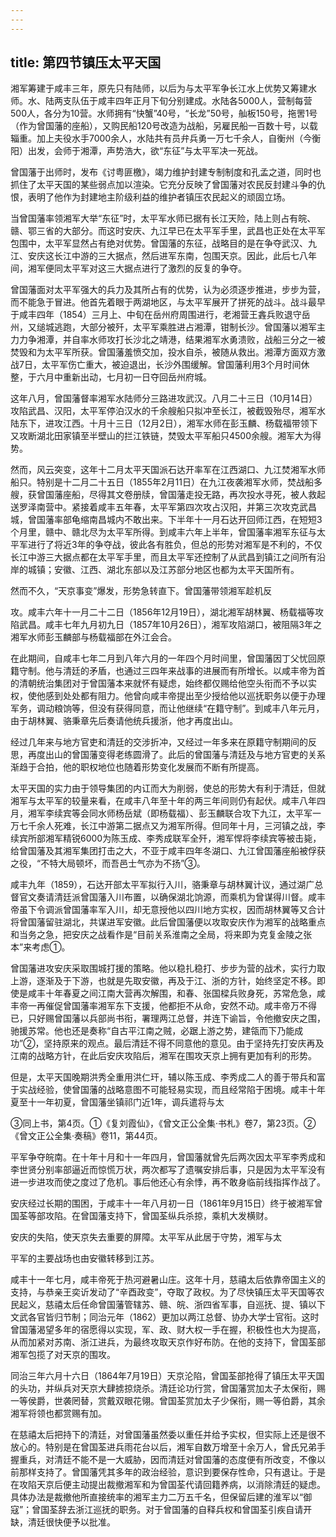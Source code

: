 ```yaml
---
---
---
```

title: 第四节镇压太平天国
---



湘军筹建于咸丰三年，原先只有陆师，以后为与太平军争长江水上优势又筹建水师。水、陆两支队伍于咸丰四年正月下旬分别建成。水陆各5000人，营制每营500人，各分为10营。水师拥有“快蟹”40号，“长龙”50号，舢板150号，拖罟1号（作为曾国藩的座船），又购民船120号改造为战船，另雇民船一百数十号，以载辎重。加上夫役水手7000余人，水陆共有员弁兵勇一万七千余人，自衡州（今衡阳）出发，会师于湘潭，声势浩大，欲“东征”与太平军决一死战。

曾国藩于出师时，发布《讨粤匪檄》，竭力维护封建专制制度和孔孟之道，同时也抓住了太平天国的某些弱点加以渲染。它充分反映了曾国藩对农民反封建斗争的仇恨，表明了他作为封建地主阶级利益的维护者镇压农民起义的顽固立场。

当曾国藩率领湘军大举“东征”时，太平军水师已据有长江天险，陆上则占有皖、赣、鄂三省的大部分。而这时安庆、九江早已在太平军手里，武昌也正处在太平军包围中，太平军显然占有绝对优势。曾国藩的东征，战略目的是在争夺武汉、九江、安庆这长江中游的三大据点，然后进军东南，包围天京。因此，此后七八年间，湘军便同太平军对这三大据点进行了激烈的反复的争夺。

曾国藩面对太平军强大的兵力及其所占有的优势，认为必须逐步推进，步步为营，而不能急于冒进。他首先着眼于两湖地区，与太平军展开了拼死的战斗。战斗最早于咸丰四年（1854）三月上、中旬在岳州府周围进行，老湘营王錱兵败退守岳州，又缒城逃跑，大部分被歼，太平军乘胜进占湘潭，钳制长沙。曾国藩以湘军主力力争湘潭，并自率水师攻打长沙北之靖港，结果湘军水勇溃败，战船三分之一被焚毁和为太平军所获。曾国藩羞愤交加，投水自杀，被随从救出。湘潭方面双方激战7日，太平军伤亡重大，被迫退出，长沙外围缓解。曾国藩利用3个月时间休整，于六月中重新出动，七月初一日夺回岳州府城。

这年八月，曾国藩督率湘军水陆师分三路进攻武汉。八月二十三日（10月14日）攻陷武昌、汉阳，太平军停泊汉水的千余艘船只拟冲至长江，被截毁殆尽，湘军水陆东下，进攻江西。十月十三日（12月2日），湘军水师在彭玉麟、杨载福带领下又攻断湖北田家镇至半壁山的拦江铁链，焚毁太平军船只4500余艘。湘军大为得势。

然而，风云突变，这年十二月太平天国派石达开率军在江西湖口、九江焚湘军水师船只。特别是十二月二十五日（1855年2月11日）在九江夜袭湘军水师，焚战船多艘，获曾国藩座船，尽得其文卷册牍，曾国藩走投无路，再次投水寻死，被人救起送罗泽南营中。紧接着咸丰五年春，太平军第四次攻占汉阳，并第三次攻克武昌城，曾国藩率部龟缩南昌城内不敢出来。下半年十一月石达开回师江西，在短短3个月里，赣中、赣北尽为太平军所得。到咸丰六年上半年，曾国藩率湘军东征与太平军进行了将近3年的争夺战，彼此各有胜负，但总的形势对湘军是不利的，不仅长江中游三大据点都在太平军手里，而且太平军还控制了从武昌到镇江之间所有沿岸的城镇；安徽、江西、湖北东部以及江苏部分地区也都为太平天国所有。

然而不久，“天京事变”爆发，形势急转直下。曾国藩带领湘军趁机反

攻。咸丰六年十一月二十二日（1856年12月19日），湖北湘军胡林翼、杨载福等攻陷武昌。咸丰七年九月初九日（1857年10月26日），湘军攻陷湖口，被阻隔3年之湘军水师彭玉麟部与杨载福部在外江会合。

在此期间，自咸丰七年二月到八年六月的一年四个月时间里，曾国藩因丁父忧回原籍守制。他与清廷的矛盾，也通过三四年来战事的进展而有所增长。以咸丰帝为首的清朝统治集团对于曾国藩本来就怀有疑虑，始终都仅赐给他空头衔而不予以实权，使他感到处处都有阻力。他曾向咸丰帝提出至少授给他以巡抚职务以便于办理军务，调动粮饷等，但没有获得同意，而让他继续“在籍守制”。到咸丰八年元月，由于胡林翼、骆秉章先后奏请他统兵援浙，他才再度出山。

经过几年来与地方官吏和清廷的交涉折冲，又经过一年多来在原籍守制期间的反思，再度出山的曾国藩变得老练圆滑了。此后的曾国藩与清廷及与地方官吏的关系渐趋于合拍，他的职权地位也随着形势变化发展而不断有所提高。

太平天国的实力由于领导集团的内讧而大为削弱，使总的形势大有利于清廷，但就湘军与太平军的较量来看，在咸丰八年至十年的两三年间则仍有起伏。咸丰八年四月，湘军李续宾等会同水师杨岳斌（即杨载福）、彭玉麟联合攻下九江，太平军一万七千余人死难，长江中游第二据点又为湘军所得。但同年十月，三河镇之战，李续宾所部湘军精锐6000为陈玉成、李秀成联军全歼，湘军悍将李续宾等被击毙，给曾国藩及其湘军集团打击之大，不亚于咸丰四年冬湖口、九江曾国藩座船被俘获之役，“不特大局顿坏，而吾邑士气亦为不扬”③。

咸丰九年（1859），石达开部太平军拟行入川，骆秉章与胡林翼计议，通过湖广总督官文奏请清廷派曾国藩入川布置，以确保湖北饷源，而乘机为曾谋得川督。咸丰帝虽下令调派曾国藩率军入川，却无意授他以四川地方实权，因而胡林翼等又合计将曾国藩留驻湖北，共谋进军安徽。此后曾国藩便以攻取安庆作为湘军的战略重点和当务之急，把安庆之战看作是“目前关系淮南之全局，将来即为克复金陵之张本”来考虑①。

曾国藩进攻安庆采取围城打援的策略。他以稳扎稳打、步步为营的战术，实行力取上游，逐渐及于下游，也就是先取安徽，再及于江、浙的方针，始终坚定不移。即使是咸丰十年春夏之间江南大营再次解围，和春、张国樑兵败身死，苏常危急，咸丰帝一再催促曾国藩率湘军东下支援，他都拒不从命，安然不动。咸丰帝万不得已，只好赐曾国藩以兵部尚书衔，署理两江总督，并连下谕旨，令他撤安庆之围，驰援苏常。他也还是奏称“自古平江南之贼，必踞上游之势，建瓴而下乃能成功”②，坚持原来的观点。最后清廷不得不同意他的意见。由于坚持先打安庆再及江南的战略方针，在此后安庆攻陷后，湘军在围攻天京上拥有更加有利的形势。

但是，太平天国晚期洪秀全重用洪仁玕，辅以陈玉成、李秀成二人的善于带兵和富于实战经验，使曾国藩的战略意图不可能轻易实现，而且经常陷于困境。咸丰十年夏至十一年初夏，曾国藩坐镇祁门近1年，调兵遣将与太

③同上书，第4页。①《复刘霞仙》，《曾文正公全集·书札》卷7，第23页。②《曾文正公全集·奏稿》卷11，第44页。

平军争夺皖南。在十年十月和十一年四月，曾国藩就曾先后两次因太平军李秀成和李世贤分别率部逼近而惊慌万状，两次都写了遗嘱安排后事，只是因为太平军没有进一步进攻而使之度过了危机。事后他还心有余悸，再不敢身临前线指挥作战了。

安庆经过长期的围困，于咸丰十一年八月初一日（1861年9月15日）终于被湘军曾国荃等部攻陷。在曾国藩支持下，曾国荃纵兵杀掠，乘机大发横财。

安庆的失陷，使天京失去重要的屏障。太平军从此居于守势，湘军与太

平军的主要战场也由安徽转移到江苏。

咸丰十一年七月，咸丰帝死于热河避暑山庄。这年十月，慈禧太后依靠帝国主义的支持，与恭亲王奕䜣发动了“辛酉政变”，夺取了政权。为了尽快镇压太平天国等农民起义，慈禧太后任命曾国藩管辖苏、赣、皖、浙四省军事，自巡抚、提、镇以下文武各官皆归节制；同治元年（1862）更加以两江总督、协办大学士官衔。这时曾国藩渴望多年的宿愿得以实现，军、政、财大权一手在握，积极性也大为提高，从而加紧对苏南、浙江进兵，为最终攻取天京作好布防。在他的支持下，曾国荃部湘军包揽了对天京的围攻。

同治三年六月十六日（1864年7月19日）天京沦陷，曾国荃部抢得了镇压太平天国的头功，并纵兵对天京大肆掳掠烧杀。清廷论功行赏，曾国藩赏加太子太保衔，赐一等侯爵，世袭罔替，赏戴双眼花翎。曾国荃赏加太子少保衔，赐一等伯爵，其余湘军将领也都赏赐有加。

在慈禧太后把持下的清廷，对曾国藩虽然委以重任并给予实权，但实际上还是很不放心的。特别是在曾国荃进兵雨花台以后，湘军自数万增至十余万人，曾氏兄弟手握重兵，对清廷不能不是一大威胁，因而清廷对曾国藩的态度便有所改变，不像以前那样支持了。曾国藩凭其多年的政治经验，意识到要保存性命，只有退让。于是在攻陷天京后便主动提出裁撤湘军和为曾国荃代请回籍养病，以消除清廷的疑虑。具体办法是裁撤他所直接统率的湘军主力二万五千名，但保留后建的淮军以“御寇”；曾国荃辞去浙江巡抚的职务。对于曾国藩的自释兵权和曾国荃引疾自请开缺，清廷很快便予以批准。